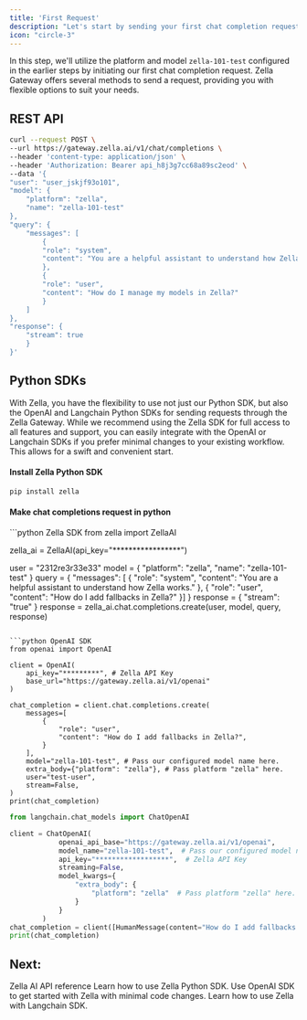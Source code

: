 ```yaml
---
title: 'First Request'
description: "Let's start by sending your first chat completion request"
icon: "circle-3"
---
```


In this step, we'll utilize the platform and model `zella-101-test` configured in the earlier steps by initiating our first chat completion request. 
Zella Gateway offers several methods to send a request, providing you with flexible options to suit your needs.

## REST API
```bash Curl
curl --request POST \
--url https://gateway.zella.ai/v1/chat/completions \
--header 'content-type: application/json' \
--header 'Authorization: Bearer api_h8j3g7cc68a89sc2eod' \
--data '{
"user": "user_jskjf93o101",
"model": {
    "platform": "zella",
    "name": "zella-101-test"
},
"query": {
    "messages": [
        {
        "role": "system",
        "content": "You are a helpful assistant to understand how Zella works."
        },
        {
        "role": "user",
        "content": "How do I manage my models in Zella?"
        }
    ]
},
"response": {
    "stream": true
    }
}'
````

## Python SDKs

With Zella, you have the flexibility to use not just our Python SDK, but also the OpenAI and Langchain Python SDKs for sending requests through the Zella Gateway. 
While we recommend using the Zella SDK for full access to all features and support, 
you can easily integrate with the OpenAI or Langchain SDKs if you prefer minimal changes to your existing workflow. This allows for a swift and convenient start.

#### Install Zella Python SDK

```bash
pip install zella
```

#### Make chat completions request in python
<CodeGroup>
```python Zella SDK
from zella import ZellaAI

zella_ai = ZellaAI(api_key="*****************")

user = "2312re3r33e33"
model = {
    "platform": "zella",
    "name": "zella-101-test"
}
query = {
    "messages": [ {
        "role": "system",
        "content": "You are a helpful assistant to understand how Zella works."
    },
    {
        "role": "user",
        "content": "How do I add fallbacks in Zella?"
    }]
}
response = {
    "stream": "true"
}
response = zella_ai.chat.completions.create(user, model, query, response)
```

```python OpenAI SDK
from openai import OpenAI

client = OpenAI(
    api_key="*********", # Zella API Key
    base_url="https://gateway.zella.ai/v1/openai"
)

chat_completion = client.chat.completions.create(
    messages=[
        {
            "role": "user",
            "content": "How do I add fallbacks in Zella?",
        }
    ],
    model="zella-101-test", # Pass our configured model name here.
    extra_body={"platform": "zella"}, # Pass platform "zella" here.
    user="test-user",
    stream=False,
)
print(chat_completion)
```

```python Langchain SDK
from langchain.chat_models import ChatOpenAI

client = ChatOpenAI(
            openai_api_base="https://gateway.zella.ai/v1/openai",
            model_name="zella-101-test",  # Pass our configured model name here.
            api_key="******************",  # Zella API Key
            streaming=False,
            model_kwargs={
                "extra_body": {
                    "platform": "zella"  # Pass platform "zella" here.
                }
            }
        )
chat_completion = client([HumanMessage(content="How do I add fallbacks in Zella?")])
print(chat_completion)
```
</CodeGroup>


## Next:

<CardGroup cols={2}>
  <Card
    title="API Reference"
    href="/api-reference/introduction"
    icon="circle-1"
  >
    Zella AI API reference
  </Card>
  <Card
    title="Python SDK"
    href="/sdk/python"
    icon="circle-2"
  >
    Learn how to use Zella Python SDK.
  </Card>
  <Card
    title="OpenAI SDK"
    href="../sdk/third-party-sdk/openai"
    icon="circle-3"
  >
    Use OpenAI SDK to get started with Zella with minimal code changes.
  </Card>
  <Card
    title="Langchain SDK"
    href="../sdk/third-party-sdk/langchain"
    icon="circle-4"
  >
    Learn how to use Zella with Langchain SDK.
  </Card>
  
</CardGroup>